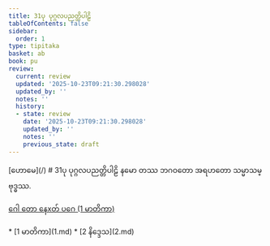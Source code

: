 ```yaml
---
title: 31ပု ပုဂ္ဂလပညတ္တိပါဠိ
tableOfContents: false
sidebar:
  order: 1
type: tipitaka
basket: ab
book: pu
review:
  current: review
  updated: '2025-10-23T09:21:30.298028'
  updated_by: ''
  notes: ''
  history:
  - state: review
    date: '2025-10-23T09:21:30.298028'
    updated_by: ''
    notes: ''
    previous_state: draft
---
```



<ReviewStatus review={frontmatter.review} showDetails={true} />

<HypothesisAnnotation frontmatter={frontmatter} />

<Paragraph type="center" book="pu">
[ဟောမေ](/)
</Paragraph>

<Paragraph type="center" book="pu">
# 31ပု ပုဂ္ဂလပညတ္တိပါဠိ
</Paragraph>

<Paragraph number="1" type="center" book="pu">
နမော တဿ ဘဂဝတော အရဟတော သမ္မာသမ္ဗုဒ္ဓဿ.

[ဂေါ တော နေxတ် ပဂေ (1 မာတိကာ)](1.md)



</Paragraph>

<TableOfContents book="pu" section="31">
* [1 မာတိကာ](1.md)
* [2 နိဒ္ဒေသ](2.md)
</TableOfContents>